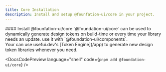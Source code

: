 ```yaml
---
title: Core Installation
description: Install and setup @founfation-ui/core in your project.
---
```


<DocsSection>
#### Install @founfation-ui/core

<DocsTextBlock>
  `@foundation-ui/core` can be used to dynamically generate design tokens on
  build-time or every time your library needs an update. use it with
  `@foundation-ui/components`.
</DocsTextBlock>

<br />

<DocsTextBlock>
  Your can use usefui.dev's [Token Engine](/app) to generate new design token
  libraries whenever you need.
</DocsTextBlock>

<DocsCodePreview language="shell" code={`pnpm add @foundation-ui/core`} />
</DocsSection>

<DocsFooter prev="/docs/color-mode/usage" next="/docs/core/usage" />
